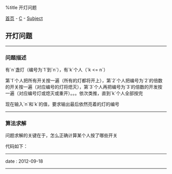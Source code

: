 %title 开灯问题

[[../../../index|首页]] - [[../index|C]] - [[index|Subject]]
==开灯问题==
----
===问题描述===

有`n`盏灯（编号为`1`到`n`），有`k`个人（`k <= n`）

第`1`个人把所有开关按一遍（所有的灯都将开上），第`2`个人把编号为`2`的倍数的开关按一遍（对应编号的灯将熄灭），第`3`个人再把编号为`3`的倍数的开发按一遍（对应编号灯或熄灭或重开）。。。依次类推，直到`k`个人全部按完

现在输入`n`和`k`的值，要求输出最后依然亮着的灯的编号
----
===算法求解===

问题求解的关键在于，怎么正确计算某个人按了哪些开关

代码如下：
{{{Clang
<pre class='brush: c'>
#include <stdio.h>

int
main(int argc, char *argv[]){
    int n, k;

    scanf("%d%d", &n, &k);
    // 第一个下标不使用，所以数组大小多置一位
    int lamp[n+1];

    // 以按开关人的个数为外循环
    for(int i = 1; i <= k; ++i){
        // 以开关的个数为内循环
        // j总是从当前按开关人的编号开始
        for(int j = i; j <= n; ++j){
            // 第1个人把所有的灯开上
            if(1 == i){
                lamp[j] = 1;
            }else{
                // 其他人依次将对应的灯熄灭或重开
                if(0 == j%i){
                    lamp[j] *= -1;
                }
            }
        }
    }

    int flag = 1;
    for(int i = 1; i <= n; ++i){
        if(1 == lamp[i]){
            // 除第一个输出没有前导空格外，其他都有
            if(flag){
                flag = 0;
            }else{
                printf(" ");
            }
            printf("%d", i);
        }
    }

    return 0;
}  // main
</pre>
}}}
----
<red>date</red> : 2012-09-18
----
